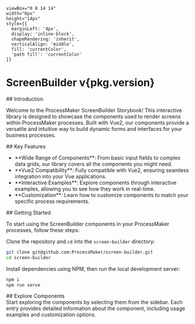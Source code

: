 
    viewBox="0 0 14 14" 
    width="8px" 
    height="14px" 
    style={{ 
      marginLeft: '4px',
      display: 'inline-block',
      shapeRendering: 'inherit',
      verticalAlign: 'middle',
      fill: 'currentColor',
      'path fill': 'currentColor'
    }}
>
  <path d="m11.1 7.35-5.5 5.5a.5.5 0 0 1-.7-.7L10.04 7 4.9 1.85a.5.5 0 1 1 .7-.7l5.5 5.5c.2.2.2.5 0 .7Z" />
</svg>

<Meta title="ProcessMaker ScreenBuilder" />

# ScreenBuilder <strong>v{pkg.version}</strong>

<div className="sb-container">
  <div className='sb-section-title'>
    ## Introduction
  </div>

  Welcome to the ProcessMaker ScreenBuilder Storybook! This interactive library is designed to showcase the components used to render screens within ProcessMaker processes. Built with Vue2, our components provide a versatile and intuitive way to build dynamic forms and interfaces for your business processes.

  <div className='sb-section-title'>
    ## Key Features
  </div>
  <ul>
    <li>**Wide Range of Components**: From basic input fields to complex data grids, our library covers all the components you might need.</li>
    <li>**Vue2 Compatibility**: Fully compatible with Vue2, ensuring seamless integration into your Vue applications.</li>
    <li>**Interactive Examples**: Explore components through interactive examples, allowing you to see how they work in real-time.</li>
    <li>**Customization**: Learn how to customize components to match your specific process requirements.</li>
  </ul>

  <div className='sb-section-title'>
    ## Getting Started
  </div>

  To start using the ScreenBuilder components in your ProcessMaker processes, follow these steps:

  Clone the repository and `cd` into the `screen-builder` directory:

```bash
git clone git@github.com:ProcessMaker/screen-builder.git
cd screen-builder
```

  Install dependencies using NPM, then run the local development server:

```bash
npm i
npm run serve
```
  <div className='sb-section-title'>
    ## Explore Components
  </div>
  Start exploring the components by selecting them from the sidebar. Each entry provides detailed information about the component, including usage examples and customization options.
</div>

<style>
{`
.sb-container {
  font-family: 'Arial', sans-serif;
}

.sb-section-title {
  margin-top: 20px;
  font-weight: bold;
  font-size: 20px;
}
`}
</style>
